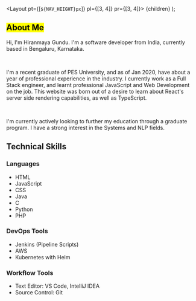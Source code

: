 
  <Layout pt={[`${NAV_HEIGHT}px`]} pl={[3, 4]} pr={[3, 4]}>
    {children}
  </Layout>
);

<Head title="About me" description="About me" />

## <Mark> About Me </Mark>

Hi, I'm Hiranmaya Gundu. I'm a software developer from India, currently based in Bengaluru, Karnataka.

<br />

I'm a recent graduate of PES University, and as of Jan 2020, have about a year of professional experience in the industry.
I currently work as a Full Stack engineer, and learnt professional JavaScript and Web Development on the job.
This website was born out of a desire to learn about React's server side rendering capabilities, as well as TypeScript.

<br />

I'm currently actively looking to further my education through a graduate program. I have a strong interest in the Systems
and NLP fields.

## Technical Skills

### Languages

- HTML
- JavaScript
- CSS
- Java
- C
- Python
- PHP

### DevOps Tools

- Jenkins (Pipeline Scripts)
- AWS
- Kubernetes with Helm

### Workflow Tools

- Text Editor: VS Code, IntelliJ IDEA
- Source Control: Git
